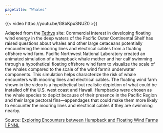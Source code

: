 ```yaml
---
pagetitle: "Whales"
---
```


{{< video https://youtu.be/G8bKpuSNUZ0 >}}

Adapted from the [Tethys](https://tethys.pnnl.gov/publications/humpback-whales-floating-offshore-wind-farm-animation){target="_blank"} site: Commercial interest in developing floating wind energy in the deep waters of the Pacific Outer Continental Shelf has raised questions about whales and other large cetaceans potentially encountering the mooring lines and electrical cables from a floating offshore wind farm. Pacific Northwest National Laboratory created an animated simulation of a humpback whale mother and her calf swimming through a hypothetical floating offshore wind farm to visualize the scale of the whales compared to the scale of the wind farm’s underwater components. This simulation helps characterize the risk of whale encounters with mooring lines and electrical cables. The floating wind farm shown in the video is a hypothetical but realistic depiction of what could be installed off the U.S. west coast and Hawaii. Humpbacks were chosen as the whale species to depict because of their presence in the Pacific Region and their large pectoral fins—appendages that could make them more likely to encounter the mooring lines and electrical cables if they are swimming nearby.

Source: [Exploring Encounters between Humpback and Floating Wind Farms | PNNL](https://www.pnnl.gov/news-media/exploring-encounters-between-humpback-and-floating-wind-farms){target="_blank"}
